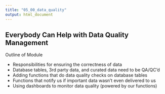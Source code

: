 ```yaml
---
title: "05_00_data_quality"
output: html_document
---
```


## Everybody Can Help with Data Quality Management

Outline of Module

- Responsibilities for ensuring the correctness of data
- Database tables, 3rd party data, and curated data need to be QA/QC’d
- Adding functions that do data quality checks on database tables
- Functions that notify us if important data wasn't even delivered to us
- Using dashboards to monitor data quality (powered by our functions)
